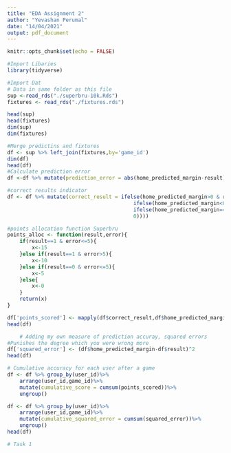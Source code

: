 ```yaml
---
title: "EDA Assignment 2"
author: "Yevashan Perumal"
date: "14/04/2021"
output: pdf_document
---
```


```r
knitr::opts_chunk$set(echo = FALSE)
```

```r
#Import Libaries
library(tidyverse)
```

```r
#Import Dat
# Data in same folder as this file
sup <-read_rds("./superbru-10k.Rds")
fixtures <- read_rds("./fixtures.rds")

head(sup)
head(fixtures)
dim(sup)
dim(fixtures)
```


```r
#Merge predictins and fixtures
df <- sup %>% left_join(fixtures,by='game_id')
dim(df)
head(df)
#Calculate prediction error
df <-df %>% mutate(prediction_error = abs(home_predicted_margin-result))

#correct results indicator
df <- df %>% mutate(correct_result = ifelse(home_predicted_margin>0 & result>0,1,
                                         ifelse(home_predicted_margin<0 & result<0,1,
                                         ifelse(home_predicted_margin==0 & result==0,1,
                                         0))))
```
```r
#points allocation function Superbru
points_alloc <- function(result,error){
    if(result==1 & error<=5){
        x<-15
    }else if(result==1 & error>5){
        x<-10
    }else if(result==0 & error<=5){
        x<-5
    }else{
        x<-0
    }
    return(x)
}

df['points_scored'] <- mapply(df$correct_result,df$home_predicted_margin,FUN=points_alloc)
head(df)
```
```r
    # Adding my own measure of prediction accuray, squared errors
#Punishes the degree which you were wrong more
df['squared_error'] <- (df$home_predicted_margin-df$result)^2
head(df)
```
```r
# Cumulative accuracy for each user after a game
df <- df %>% group_by(user_id)%>%
    arrange(user_id,game_id)%>%
    mutate(cumulative_score = cumsum(points_scored))%>%
    ungroup()

df <- df %>% group_by(user_id)%>%
    arrange(user_id,game_id)%>%
    mutate(cumulative_squared_error = cumsum(squared_error))%>%
    ungroup()
head(df)
```

```r
# Task 1

```

